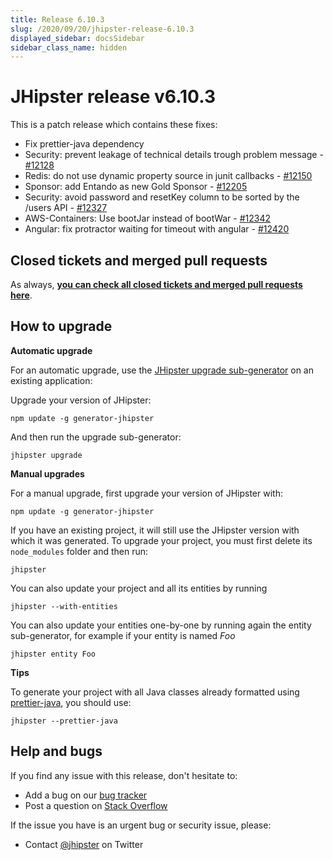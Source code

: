 ```yaml
---
title: Release 6.10.3
slug: /2020/09/20/jhipster-release-6.10.3
displayed_sidebar: docsSidebar
sidebar_class_name: hidden
---
```


JHipster release v6.10.3
==================

This is a patch release which contains these fixes:
- Fix prettier-java dependency
- Security: prevent leakage of technical details trough problem message - [#12128](https://github.com/jhipster/generator-jhipster/pull/12128)
- Redis: do not use dynamic property source in junit callbacks - [#12150](https://github.com/jhipster/generator-jhipster/pull/12150)
- Sponsor: add Entando as new Gold Sponsor - [#12205](https://github.com/jhipster/generator-jhipster/pull/12205)
- Security: avoid password and resetKey column to be sorted by the /users API - [#12327](https://github.com/jhipster/generator-jhipster/pull/12327)
- AWS-Containers: Use bootJar instead of bootWar - [#12342](https://github.com/jhipster/generator-jhipster/pull/12342)
- Angular: fix protractor waiting for timeout with angular - [#12420](https://github.com/jhipster/generator-jhipster/pull/12420)


Closed tickets and merged pull requests
------------
As always, __[you can check all closed tickets and merged pull requests here](https://github.com/jhipster/generator-jhipster/issues?q=milestone%3A6.10.3+is%3Aclosed)__.

How to upgrade
------------

**Automatic upgrade**

For an automatic upgrade, use the [JHipster upgrade sub-generator](/upgrading-an-application/) on an existing application:

Upgrade your version of JHipster:

```
npm update -g generator-jhipster
```

And then run the upgrade sub-generator:

```
jhipster upgrade
```

**Manual upgrades**

For a manual upgrade, first upgrade your version of JHipster with:

```
npm update -g generator-jhipster
```

If you have an existing project, it will still use the JHipster version with which it was generated.
To upgrade your project, you must first delete its `node_modules` folder and then run:

```
jhipster
```

You can also update your project and all its entities by running

```
jhipster --with-entities
```

You can also update your entities one-by-one by running again the entity sub-generator, for example if your entity is named _Foo_

```
jhipster entity Foo
```

**Tips**

To generate your project with all Java classes already formatted using [prettier-java](https://github.com/jhipster/prettier-java), you should use:

```
jhipster --prettier-java
```

Help and bugs
--------------

If you find any issue with this release, don't hesitate to:

- Add a bug on our [bug tracker](https://github.com/jhipster/generator-jhipster/issues?state=open)
- Post a question on [Stack Overflow](http://stackoverflow.com/tags/jhipster/info)

If the issue you have is an urgent bug or security issue, please:

- Contact [@jhipster](https://twitter.com/jhipster) on Twitter
